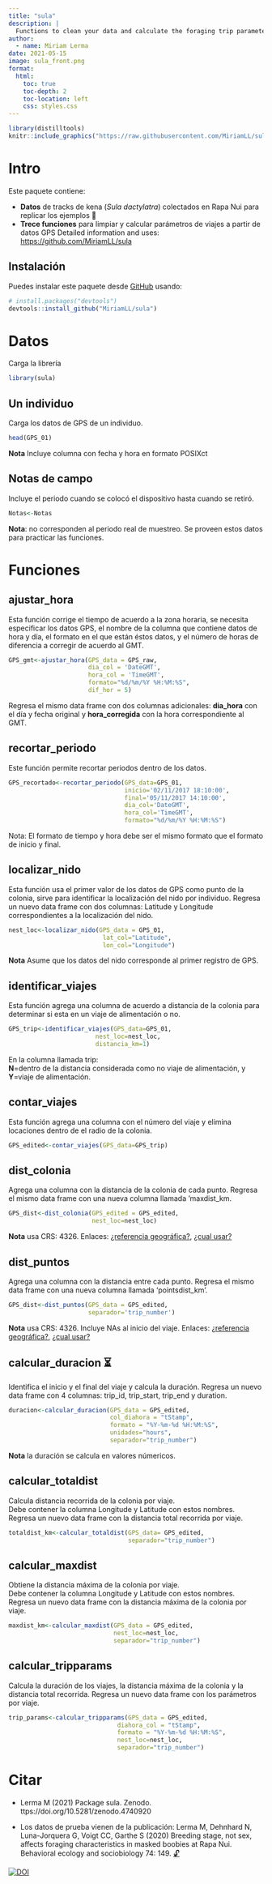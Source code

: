 ```yaml
---
title: "sula"
description: |
  Functions to clean your data and calculate the foraging trip parameters of the individuals. 
author:
  - name: Miriam Lerma
date: 2021-05-15
image: sula_front.png
format:
  html:
    toc: true
    toc-depth: 2
    toc-location: left
    css: styles.css
---
```


```r
library(distilltools)
knitr::include_graphics("https://raw.githubusercontent.com/MiriamLL/sula/main/man/figures/logo.png")
```

# Intro

Este paquete contiene:

-   **Datos** de tracks de kena (*Sula dactylatra*) colectados en Rapa Nui para replicar los ejemplos 🗿
-   **Trece funciones** para limpiar y calcular parámetros de viajes a partir de datos GPS Detailed information and uses: <https://github.com/MiriamLL/sula>

## Instalación

Puedes instalar este paquete desde [GitHub](https://github.com/) usando:

```r
# install.packages("devtools")
devtools::install_github("MiriamLL/sula")
```

# Datos

Carga la librería

```r
library(sula)
```

## Un individuo

Carga los datos de GPS de un individuo.

```r
head(GPS_01)
```

**Nota** Incluye columna con fecha y hora en formato POSIXct

## Notas de campo

Incluye el periodo cuando se colocó el dispositivo hasta cuando se retiró.

```r
Notas<-Notas
```

**Nota**: no corresponden al periodo real de muestreo. Se proveen estos datos para practicar las funciones.

# Funciones

## ajustar_hora

Esta función corrige el tiempo de acuerdo a la zona horaria, se necesita especificar los datos GPS, el nombre de la columna que contiene datos de hora y día, el formato en el que están éstos datos, y el número de horas de diferencia a corregir de acuerdo al GMT.

```r
GPS_gmt<-ajustar_hora(GPS_data = GPS_raw,
                      dia_col = 'DateGMT',
                      hora_col = 'TimeGMT',
                      formato="%d/%m/%Y %H:%M:%S",
                      dif_hor = 5)
```

Regresa el mismo data frame con dos columnas adicionales: **dia_hora** con el día y fecha original y **hora_corregida** con la hora correspondiente al GMT.

## recortar_periodo

Este función permite recortar periodos dentro de los datos.

```r
GPS_recortado<-recortar_periodo(GPS_data=GPS_01,
                                inicio='02/11/2017 18:10:00',
                                final='05/11/2017 14:10:00',
                                dia_col='DateGMT',
                                hora_col='TimeGMT',
                                formato="%d/%m/%Y %H:%M:%S")
```

Nota: El formato de tiempo y hora debe ser el mismo formato que el formato de inicio y final.

## localizar_nido

Esta función usa el primer valor de los datos de GPS como punto de la colonia, sirve para identificar la localización del nido por individuo. Regresa un nuevo data frame con dos columnas: Latitude y Longitude correspondientes a la localización del nido.

```r
nest_loc<-localizar_nido(GPS_data = GPS_01,
                          lat_col="Latitude",
                          lon_col="Longitude")
```

**Nota** Asume que los datos del nido corresponde al primer registro de GPS.

## identificar_viajes️

Esta función agrega una columna de acuerdo a distancia de la colonia para determinar si esta en un viaje de alimentación o no.

```r
GPS_trip<-identificar_viajes(GPS_data=GPS_01,
                        nest_loc=nest_loc,
                        distancia_km=1)
```

En la columna llamada trip:\
**N**=dentro de la distancia considerada como no viaje de alimentación, y\
**Y**=viaje de alimentación.

## contar_viajes

Esta función agrega una columna con el número del viaje y elimina locaciones dentro de el radio de la colonia.

```r
GPS_edited<-contar_viajes(GPS_data=GPS_trip)
```

## dist_colonia

Agrega una columna con la distancia de la colonia de cada punto. Regresa el mismo data frame con una nueva columna llamada 'maxdist_km.

```r
GPS_dist<-dist_colonia(GPS_edited = GPS_edited, 
                       nest_loc=nest_loc)
```

**Nota** usa CRS: 4326. Enlaces: [¿referencia geográfica?](https://mgimond.github.io/Spatial/chp09-0.html), [¿cual usar?](https://geocompr.robinlovelace.net/reproj-geo-data.html)

## dist_puntos

Agrega una columna con la distancia entre cada punto. Regresa el mismo data frame con una nueva columna llamada 'pointsdist_km'.

```r
GPS_dist<-dist_puntos(GPS_data = GPS_edited,
                      separador='trip_number')
```

**Nota** usa CRS: 4326. Incluye NAs al inicio del viaje. Enlaces: [¿referencia geográfica?](https://mgimond.github.io/Spatial/chp09-0.html), [¿cual usar?](https://geocompr.robinlovelace.net/reproj-geo-data.html)

## calcular_duracion ⏳

Identifica el inicio y el final del viaje y calcula la duración. Regresa un nuevo data frame con 4 columnas: trip_id, trip_start, trip_end y duration.

```r
duracion<-calcular_duracion(GPS_data = GPS_edited,
                            col_diahora = "tStamp",
                            formato = "%Y-%m-%d %H:%M:%S",
                            unidades="hours",
                            separador="trip_number")
```

**Nota** la duración se calcula en valores númericos.

## calcular_totaldist

Calcula distancia recorrida de la colonia por viaje.\
Debe contener la columna Longitude y Latitude con estos nombres.\
Regresa un nuevo data frame con la distancia total recorrida por viaje.

```r
totaldist_km<-calcular_totaldist(GPS_data= GPS_edited,
                                 separador="trip_number")
```

## calcular_maxdist

Obtiene la distancia máxima de la colonia por viaje.\
Debe contener la columna Longitude y Latitude con estos nombres.\
Regresa un nuevo data frame con la distancia máxima de la colonia por viaje.

```r
maxdist_km<-calcular_maxdist(GPS_data = GPS_edited, 
                             nest_loc=nest_loc,
                             separador="trip_number")
```

## calcular_tripparams

Calcula la duración de los viajes, la distancia máxima de la colonia y la distancia total recorrida. Regresa un nuevo data frame con los parámetros por viaje.

```r
trip_params<-calcular_tripparams(GPS_data = GPS_edited,
                              diahora_col = "tStamp",
                              formato = "%Y-%m-%d %H:%M:%S",
                              nest_loc=nest_loc,
                              separador="trip_number")
```

# Citar

-   Lerma M (2021) Package sula. Zenodo. ttps://doi.org/10.5281/zenodo.4740920

-   Los datos de prueba vienen de la publicación: Lerma M, Dehnhard N, Luna-Jorquera G, Voigt CC, Garthe S (2020) Breeding stage, not sex, affects foraging characteristics in masked boobies at Rapa Nui. Behavioral ecology and sociobiology 74: 149. [🔓](https://link.springer.com/article/10.1007/s00265-020-02921-1)

[![DOI](https://zenodo.org/badge/DOI/10.5281/zenodo.4740920.svg)](https://doi.org/10.5281/zenodo.4740920)

